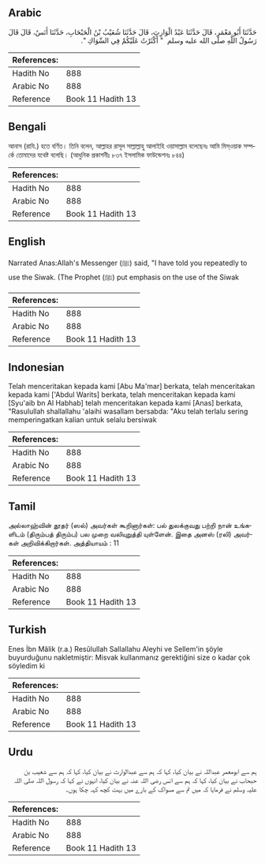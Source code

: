 ## Arabic


<div dir="rtl" lang="ar" style={{fontSize:'larger',backgroundColor:'#f8f9fa',padding:20}}>
حَدَّثَنَا أَبُو مَعْمَرٍ، قَالَ حَدَّثَنَا عَبْدُ الْوَارِثِ، قَالَ حَدَّثَنَا شُعَيْبُ بْنُ الْحَبْحَابِ، حَدَّثَنَا أَنَسٌ، قَالَ قَالَ رَسُولُ اللَّهِ صلى الله عليه وسلم ‏ "‏ أَكْثَرْتُ عَلَيْكُمْ فِي السِّوَاكِ ‏"‏‏.‏
</div>
<div style={{backgroundColor:'#f8f9fa',padding:20, marginBottom: 10}}><table> <thead> <tr> <th>References:</th> <th></th> </tr> </thead> <tbody><tr><td>Hadith No</td><td>888</td></tr><tr><td>Arabic No</td><td>888</td></tr><tr><td>Reference</td><td>Book 11 Hadith 13</td></tr></tbody></table></div>

## Bengali


<div dir="ltr" lang="bn" style={{fontSize:'larger',backgroundColor:'#f8f9fa',padding:20}}>
আনাস (রাযি.) হতে বর্ণিত। তিনি বলেন, আল্লাহর রাসূল সাল্লাল্লাহু আলাইহি ওয়াসাল্লাম বলেছেনঃ আমি মিস্ওয়াক সম্পর্কে তোমাদের যথেষ্ট বলেছি। (আধুনিক প্রকাশনীঃ ৮৩৭ ইসলামিক ফাউন্ডেশনঃ ৮৪৪)
</div>
<div style={{backgroundColor:'#f8f9fa',padding:20, marginBottom: 10}}><table> <thead> <tr> <th>References:</th> <th></th> </tr> </thead> <tbody><tr><td>Hadith No</td><td>888</td></tr><tr><td>Arabic No</td><td>888</td></tr><tr><td>Reference</td><td>Book 11 Hadith 13</td></tr></tbody></table></div>

## English


<div dir="ltr" lang="en" style={{fontSize:'larger',backgroundColor:'#f8f9fa',padding:20}}>
Narrated Anas:Allah's Messenger (ﷺ) said, "I have told you repeatedly to use the Siwak. (The Prophet (ﷺ) put emphasis on the use of the Siwak
</div>
<div style={{backgroundColor:'#f8f9fa',padding:20, marginBottom: 10}}><table> <thead> <tr> <th>References:</th> <th></th> </tr> </thead> <tbody><tr><td>Hadith No</td><td>888</td></tr><tr><td>Arabic No</td><td>888</td></tr><tr><td>Reference</td><td>Book 11 Hadith 13</td></tr></tbody></table></div>

## Indonesian


<div dir="ltr" lang="id" style={{fontSize:'larger',backgroundColor:'#f8f9fa',padding:20}}>
Telah menceritakan kepada kami [Abu Ma'mar] berkata, telah menceritakan kepada kami ['Abdul Warits] berkata, telah menceritakan kepada kami [Syu'aib bn Al Habhab] telah menceritakan kepada kami [Anas] berkata, "Rasulullah shallallahu 'alaihi wasallam bersabda: "Aku telah terlalu sering memperingatkan kalian untuk selalu bersiwak
</div>
<div style={{backgroundColor:'#f8f9fa',padding:20, marginBottom: 10}}><table> <thead> <tr> <th>References:</th> <th></th> </tr> </thead> <tbody><tr><td>Hadith No</td><td>888</td></tr><tr><td>Arabic No</td><td>888</td></tr><tr><td>Reference</td><td>Book 11 Hadith 13</td></tr></tbody></table></div>

## Tamil


<div dir="ltr" lang="ta" style={{fontSize:'larger',backgroundColor:'#f8f9fa',padding:20}}>
அல்லாஹ்வின் தூதர் (ஸல்) அவர்கள் கூறினார்கள்: பல் துலக்குவது பற்றி நான் உங்களிடம் (திரும்பத் திரும்ப) பல முறை வலியுறுத்தி யுள்ளேன். இதை அனஸ் (ரலி) அவர்கள் அறிவிக்கிறார்கள். அத்தியாயம் : 11
</div>
<div style={{backgroundColor:'#f8f9fa',padding:20, marginBottom: 10}}><table> <thead> <tr> <th>References:</th> <th></th> </tr> </thead> <tbody><tr><td>Hadith No</td><td>888</td></tr><tr><td>Arabic No</td><td>888</td></tr><tr><td>Reference</td><td>Book 11 Hadith 13</td></tr></tbody></table></div>

## Turkish


<div dir="ltr" lang="tr" style={{fontSize:'larger',backgroundColor:'#f8f9fa',padding:20}}>
Enes İbn Mâlik (r.a.) Resûlullah Sallallahu Aleyhi ve Sellem'in şöyle buyurduğunu nakletmiştir: Misvak kullanmanız gerektiğini size o kadar çok söyledim ki
</div>
<div style={{backgroundColor:'#f8f9fa',padding:20, marginBottom: 10}}><table> <thead> <tr> <th>References:</th> <th></th> </tr> </thead> <tbody><tr><td>Hadith No</td><td>888</td></tr><tr><td>Arabic No</td><td>888</td></tr><tr><td>Reference</td><td>Book 11 Hadith 13</td></tr></tbody></table></div>

## Urdu


<div dir="rtl" lang="ur" style={{fontSize:'larger',backgroundColor:'#f8f9fa',padding:20}}>
ہم سے ابومعمر عبداللہ نے بیان کیا، کہا کہ ہم سے عبدالوارث نے بیان کیا، کہا کہ ہم سے شعیب بن حبحاب نے بیان کیا، کہا کہ ہم سے انس رضی اللہ عنہ نے بیان کیا، انہوں نے کہا کہ رسول اللہ صلی اللہ علیہ وسلم نے فرمایا کہ میں تم سے مسواک کے بارے میں بہت کچھ کہہ چکا ہوں۔
</div>
<div style={{backgroundColor:'#f8f9fa',padding:20, marginBottom: 10}}><table> <thead> <tr> <th>References:</th> <th></th> </tr> </thead> <tbody><tr><td>Hadith No</td><td>888</td></tr><tr><td>Arabic No</td><td>888</td></tr><tr><td>Reference</td><td>Book 11 Hadith 13</td></tr></tbody></table></div>